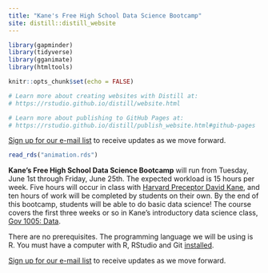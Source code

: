 ```yaml
---
title: "Kane's Free High School Data Science Bootcamp"
site: distill::distill_website
---
```


```r
library(gapminder)
library(tidyverse)
library(gganimate)
library(htmltools)

knitr::opts_chunk$set(echo = FALSE)

# Learn more about creating websites with Distill at:
# https://rstudio.github.io/distill/website.html

# Learn more about publishing to GitHub Pages at:
# https://rstudio.github.io/distill/publish_website.html#github-pages
```

[Sign up for our e-mail list](https://davidkane.substack.com/embed) to receive updates as we move forward.

```r
read_rds("animation.rds")
```

**Kane's Free High School Data Science Bootcamp** will run from Tuesday, June 1st through Friday, June 25th. The expected workload is 15 hours per week. Five hours will occur in class with [Harvard Preceptor David Kane](https://www.davidkane.info/), and ten hours of work will be completed by students on their own. By the end of this bootcamp, students will be able to do basic data science! The course covers the first three weeks or so in Kane's introductory data science class, [Gov 1005: Data](https://www.davidkane.info/files/gov_1005_spring_2021.html).

There are no prerequisites. The programming language we will be using is R. You must have a computer with R, RStudio and Git [installed](https://happygitwithr.com). 

[Sign up for our e-mail list](https://davidkane.substack.com/embed) to receive updates as we move forward.


